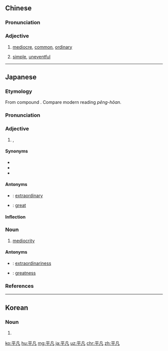 ==Chinese==
{{zh-forms}}

===Pronunciation===
{{zh-pron
|m=píngfán
|c=ping4 faan4
|h=pfs=phìn-fàm
|mn=pêng-hoân
|ma=Zh-píngfán.ogg
|cat=a
}}

===Adjective===
{{zh-adj}}

# {{lb|zh|of a person}} [[mediocre]], [[common]], [[ordinary]]
# {{lb|zh|of a life}} [[simple]], [[uneventful]]

----

==Japanese==
{{ja-kanjitab|へい|ぼん|yomi=o}}

===Etymology===
From {{etyl|ltc|ja|sort=へいぼん}} compound {{m|zh|平凡|tr=bjæng bjom|lit=even, flat + in every case}}. Compare modern {{etyl|nan|-}} reading ''pêng-hôan''.

===Pronunciation===
{{ja-pron|yomi=o|へいぼん|acc=0|acc_ref=DJR}}

===Adjective===
{{ja-adj|infl=na|へいぼん}}

# {{l|en|mediocre}}, {{l|en|ordinary}}
#: {{ja-usex|'''平凡'''な政治家、'''平凡'''な才能|'''へいぼん''' な せいじか、 '''へいぼん''' な さいのう|a '''mediocre''' politician, an '''ordinary''' talent}}

====Synonyms====
* {{ja-r|凡小|ぼんしょう}}
* {{ja-r|凡庸|ぼんよう}}
* {{ja-r|月並み|つきなみ}}

====Antonyms====
* {{ja-r|非凡|ひぼん}}: [[extraordinary]]
* {{ja-r|偉大|いだい}}: [[great]]

====Inflection====
{{ja-na|へいぼん}}

===Noun===
{{ja-noun|へいぼん}}

# [[mediocrity]]

====Antonyms====
* {{ja-r|非凡|ひぼん}}: [[extraordinariness]]
* {{ja-r|偉大|いだい}}: [[greatness]]

===References===
<references/>

----

==Korean==
{{ko-hanjatab}}

===Noun===
{{ko-noun|hj|hangeul=평범}}

# {{hanja form of|평범|mediocrity}}

[[ko:平凡]]
[[hu:平凡]]
[[mg:平凡]]
[[ja:平凡]]
[[uz:平凡]]
[[chr:平凡]]
[[zh:平凡]]